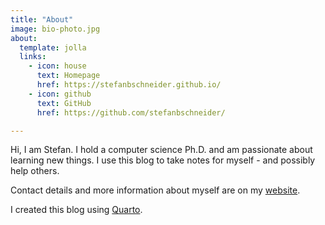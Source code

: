```yaml
---
title: "About"
image: bio-photo.jpg
about:
  template: jolla
  links:
    - icon: house
      text: Homepage
      href: https://stefanbschneider.github.io/
    - icon: github
      text: GitHub
      href: https://github.com/stefanbschneider/

---
```


Hi, I am Stefan. 
I hold a computer science Ph.D. and am passionate about learning new things.
I use this blog to take notes for myself - and possibly help others.

Contact details and more information about myself are on my [website](https://stefanbschneider.github.io/).

I created this blog using [Quarto](https://quarto.org/).
